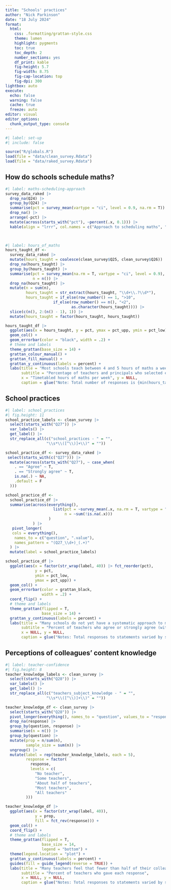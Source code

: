 ```yaml
---
title: "Schools' practices"
author: "Nick Parkinson"
date: "18 July 2024"
format: 
  html:
    css: .formatting/grattan-style.css
    theme: lumen
    highlight: pygments
    toc: true
    toc_depth: 2
    number_sections: yes
    df_print: kable
    fig-height: 5.7
    fig-width: 8.75
    fig-cap-location: top
    fig-dpi: 300
lightbox: auto
execute:
  echo: false
  warning: false
  cache: true
  freeze: auto
editor: visual
editor_options: 
  chunk_output_type: console
---
```


```r
#| label: set-up
#| include: false

source("R/globals.R")
load(file = "data/clean_survey.Rdata")
load(file = "data/raked_survey.Rdata")
```

## How do schools schedule maths?

```r
#| label: maths-scheduling-approach
survey_data_raked |> 
  drop_na(Q24) |> 
  group_by(Q24) |> 
  summarise(pct = survey_mean(vartype = "ci", level = 0.9, na.rm = T)) |>
  drop_na() |> 
  arrange(-pct) |> 
  mutate(across(starts_with("pct"), ~percent(.x, 0.1))) |> 
  kable(align = "lrrr", col.names = c("Approach to scheduling maths", "%", "90% CI (lower)", "90% CI (upper)"))

  
```

```r
#| label: hours_of_maths
hours_taught_df <- 
  survey_data_raked |> 
  mutate(hours_taught = coalesce(clean_survey$Q25, clean_survey$Q26)) |> 
  drop_na(hours_taught) |> 
  group_by(hours_taught) |> 
  summarise(pct = survey_mean(na.rm = T, vartype = "ci", level = 0.9),
            n = n()) |> 
  drop_na(hours_taught) |> 
  mutate(n = sum(n),
         hours_taught = str_extract(hours_taught, "\\d+\\.?\\d*"),
         hours_taught = if_else(row_number() == 1, ">10",
                     if_else(row_number() == n(), "<2", 
                             as.character(hours_taught)))) |> 
  slice(c(n(), 2:(n() - 1), 1)) |> 
  mutate(hours_taught = factor(hours_taught, hours_taught))

hours_taught_df |> 
  ggplot(aes(x = hours_taught, y = pct, ymax = pct_upp, ymin = pct_low)) +
  geom_col() + 
  geom_errorbar(color = "black", width = .2) +
  # theme and labels
  theme_grattan(base_size = 14) + 
  grattan_colour_manual() +
  grattan_fill_manual() +
  grattan_y_continuous(labels = percent) + 
  labs(title = "Most schools teach between 4 and 5 hours of maths a week",
       subtitle = "Percentage of teachers and principals who selected each response (with 90% confidence intervals)",
       x = "Timetabled hours of maths per week", y = NULL,
       caption = glue("Note: Total number of responses is {min(hours_taught_df$n) |> comma()}. {source_caption}"))
```

## School practices

```r
#| label: school_practices
#| fig.height: 11
school_practice_labels <- clean_survey |> 
  select(starts_with("Q27")) |> 
  var_labels() |> 
  get_label() |> 
  str_replace_all(c("school_practices - " = "",
                  "\\s*\\([^\\)]+\\)" = ""))

school_practice_df <- survey_data_raked |>
 select(starts_with(c("Q27"))) |> 
  mutate(across(starts_with("Q27"), ~ case_when(
    . == "Agree" ~ T,
    . == "Strongly agree" ~ T,
    is.na(.) ~ NA,
    .default = F
  )))

school_practice_df <- 
  school_practice_df |> 
  summarise(across(everything(),
                     list(pct = ~survey_mean(.x, na.rm = T, vartype = "ci", level = 0.9),
                          n = ~sum(!is.na(.x)))
                   )
            ) |> 
   pivot_longer(
   cols = everything(),
    names_to = c("question", ".value"),
    names_pattern = "(Q27_\\d+)_(.+)"
  ) |> 
  mutate(label = school_practice_labels)

school_practice_df |> 
  ggplot(aes(x = factor(str_wrap(label, 40)) |> fct_reorder(pct),
             y = pct, 
             ymin = pct_low, 
             ymax = pct_upp)) +
  geom_col() +
  geom_errorbar(color = grattan_black,
                width = .2) +
  coord_flip() +
  # theme and labels
  theme_grattan(flipped = T,
                base_size = 14) +
  grattan_y_continuous(labels = percent) +
  labs(title = "Many schools do not yet have a systematic approach to maths instruction in place",
       subtitle = "Percent of teachers who agree or strongly agree (with 90 per cent confidence interval)",
       x = NULL, y = NULL,
       caption = glue("Notes: Total responses to statements varied by statement between {min(school_practice_df$n) |> comma()} and {max(school_practice_df$n) |> comma()}. {source_caption}"))
```

## Perceptions of colleagues' content knowledge

```r
#| label: teacher-confidence
#| fig.height: 8
teacher_knowledge_labels <- clean_survey |> 
  select(starts_with("Q28")) |> 
  var_labels() |> 
  get_label() |> 
  str_replace_all(c("teachers_subject_knowledge - " = "",
                  "\\s*\\([^\\)]+\\)" = ""))

teacher_knowledge_df <- clean_survey |>
  select(starts_with("Q28")) |> 
  pivot_longer(everything(), names_to = "question", values_to = "response") |> 
  drop_na(response) |> 
  group_by(question, response) |> 
  summarise(n = n()) |> 
  group_by(question) |> 
  mutate(prop = n/sum(n),
         sample_size = sum(n)) |> 
  ungroup() |> 
  mutate(label = rep(teacher_knowledge_labels, each = 5), 
         response = factor(
           response, 
           levels = c(
             "No teacher",
             "Some teachers",
             "About half of teachers", 
             "Most teachers", 
             "All teachers"
         )))

teacher_knowledge_df |> 
  ggplot(aes(x = factor(str_wrap(label, 40)),
             y = prop,
             fill = fct_rev(response))) +
  geom_col() +
  coord_flip() +
  # theme and labels
  theme_grattan(flipped = T,
                base_size = 14,
                legend = "bottom") +
  theme(legend.location = "plot") +
  grattan_y_continuous(labels = percent) +
  guides(fill = guide_legend(reverse = TRUE)) +
  labs(title = "Many teachers feel that fewer than half of their colleagues could teach Year 6 maths",
       subtitle = "Percent of teachers who gave each response",
       x = NULL, y = NULL,
       caption = glue("Notes: Total responses to statements varied by statement between {min(teacher_knowledge_df$sample_size) |> comma()} and {max(teacher_knowledge_df$sample_size) |> comma()}. {source_caption}"))
  
```

## 
